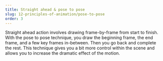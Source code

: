 ```yaml
---
title: Straight ahead & pose to pose
slug: 12-principles-of-animation/pose-to-pose
order: 3
---
```


<SlideTemplate title="Straight ahead & pose to pose" i="3" src="/gif/poseToPose.gif">
  Straight ahead action involves drawing frame-by-frame from start to finish.
  With the pose to pose technique, you draw the beginning frame, the end frame,
  and a few key frames in-between. Then you go back and complete the rest. This
  technique gives you a bit more control within the scene and allows you to
  increase the dramatic effect of the motion.
</SlideTemplate>
